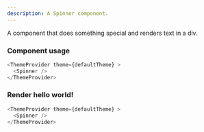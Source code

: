 ```yaml
---
description: A Spinner component.
---
```



A component that does something special and renders text in a div.

### Component usage
```js
<ThemeProvider theme={defaultTheme} >
  <Spinner />
</ThemeProvider>
```

### Render hello world!

```js live
<ThemeProvider theme={defaultTheme} >
  <Spinner />
</ThemeProvider>
```
